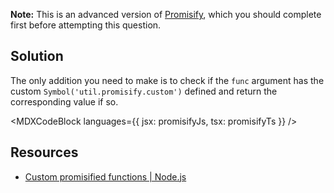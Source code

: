 

**Note:** This is an advanced version of [Promisify](/questions/javascript/promisify), which you should complete first before attempting this question.

## Solution

The only addition you need to make is to check if the `func` argument has the custom `Symbol('util.promisify.custom')` defined and return the corresponding value if so.

<MDXCodeBlock languages={{ jsx: promisifyJs, tsx: promisifyTs }} />

## Resources

- [Custom promisified functions | Node.js](https://nodejs.org/api/util.html#custom-promisified-functions)
